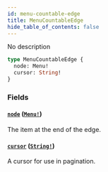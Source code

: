 ```yaml
---
id: menu-countable-edge
title: MenuCountableEdge
hide_table_of_contents: false
---
```


No description

```graphql
type MenuCountableEdge {
  node: Menu!
  cursor: String!
}
```

### Fields

#### [`node`](#) ([`Menu!`](../../../developer/api-reference/objects/menu))

The item at the end of the edge.

#### [`cursor`](#) ([`String!`](../../../developer/api-reference/scalars/string))

A cursor for use in pagination.
